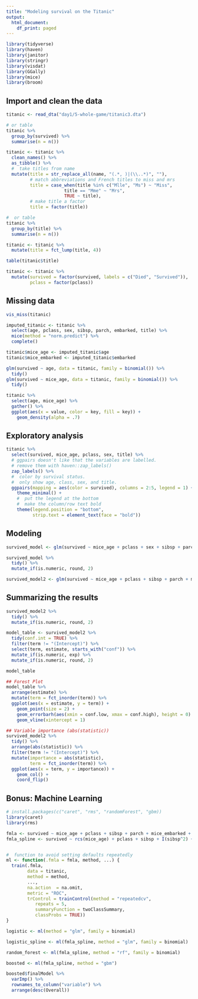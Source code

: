 ```yaml
---
title: "Modeling survival on the Titanic"
output:
  html_document:
    df_print: paged
---
```



```r
library(tidyverse)
library(haven)
library(janitor)
library(stringr)
library(visdat)
library(GGally)
library(mice)
library(broom)
```

## Import and clean the data
```r
titanic <- read_dta("day1/5-whole-game/titanic3.dta")

# or table
titanic %>% 
  group_by(survived) %>% 
  summarise(n = n())

titanic <- titanic %>% 
  clean_names() %>% 
  as_tibble() %>% 
  #  take titles from name
  mutate(title = str_replace_all(name, "(.*, )|(\\..*)", ""),
         # match abbreviations and French titles to miss and mrs
         title = case_when(title %in% c("Mlle", "Ms") ~ "Miss",
                      title == "Mme" ~ "Mrs",
                      TRUE ~ title),
         # make title a factor
         title = factor(title))

#  or table
titanic %>% 
  group_by(title) %>% 
  summarise(n = n())

titanic <- titanic %>% 
  mutate(title = fct_lump(title, 4))

table(titanic$title)

titanic <- titanic %>% 
  mutate(survived = factor(survived, labels = c("Died", "Survived")),
         pclass = factor(pclass))
```

## Missing data

```r
vis_miss(titanic)

imputed_titanic <- titanic %>% 
  select(age, pclass, sex, sibsp, parch, embarked, title) %>% 
  mice(method = "norm.predict") %>% 
  complete()

titanic$mice_age <- imputed_titanic$age
titanic$mice_embarked <- imputed_titanic$embarked

glm(survived ~ age, data = titanic, family = binomial()) %>% 
  tidy()
glm(survived ~ mice_age, data = titanic, family = binomial()) %>% 
  tidy()

titanic %>% 
  select(age, mice_age) %>% 
  gather() %>% 
  ggplot(aes(x = value, color = key, fill = key)) +
    geom_density(alpha = .7)
```

## Exploratory analysis

```r
titanic %>% 
  select(survived, mice_age, pclass, sex, title) %>% 
  # ggpairs doesn't like that the variables are labelled.
  # remove them with haven::zap_labels()
  zap_labels() %>% 
  #  color by survival status.
  #  only show age, class, sex, and title.
  ggpairs(mapping = aes(color = survived), columns = 2:5, legend = 1) + 
    theme_minimal() +
    #  put the legend at the bottom
    #  make the column/row text bold
    theme(legend.position = "bottom",
          strip.text = element_text(face = "bold"))
```

## Modeling

```r
survived_model <- glm(survived ~ mice_age + pclass + sex + sibsp + parch + mice_embarked + title, data = titanic, family = binomial)

survived_model %>% 
  tidy() %>% 
  mutate_if(is.numeric, round, 2)

survived_model2 <- glm(survived ~ mice_age + pclass + sibsp + parch + mice_embarked + title, data = titanic, family = binomial)
```

## Summarizing the results

```r
survived_model2 %>% 
  tidy() %>% 
  mutate_if(is.numeric, round, 2)

model_table <- survived_model2 %>% 
  tidy(conf.int = TRUE) %>% 
  filter(term != "(Intercept)") %>% 
  select(term, estimate, starts_with("conf")) %>% 
  mutate_if(is.numeric, exp) %>%
  mutate_if(is.numeric, round, 2)

model_table

## Forest Plot
model_table %>% 
  arrange(estimate) %>% 
  mutate(term = fct_inorder(term)) %>% 
  ggplot(aes(x = estimate, y = term)) + 
    geom_point(size = 2) +
    geom_errorbarh(aes(xmin = conf.low, xmax = conf.high), height = 0) +
    geom_vline(xintercept = 1)

## Variable importance (abs(statistic))
survived_model2 %>% 
  tidy() %>% 
  arrange(abs(statistic)) %>% 
  filter(term != "(Intercept)") %>% 
  mutate(importance = abs(statistic),
         term = fct_inorder(term)) %>% 
  ggplot(aes(x = term, y = importance)) + 
    geom_col() +
    coord_flip()

```

## Bonus: Machine Learning

```r
# install.packages(c("caret", "rms", "randomForest", "gbm))
library(caret)
library(rms)

fmla <- survived ~ mice_age + pclass + sibsp + parch + mice_embarked + title
fmla_spline <- survived ~ rcs(mice_age) + pclass + sibsp + I(sibsp^2) + parch + I(parch^2) + mice_embarked + title


#  function to avoid setting defaults repeatedly
ml <- function(.fmla = fmla, method, ...) {
  train(.fmla,
        data = titanic,
        method = method, 
        ...,
        na.action  = na.omit,   
        metric = "ROC",
        trControl = trainControl(method = "repeatedcv",
           repeats = 5,	
           summaryFunction = twoClassSummary,	
           classProbs = TRUE))
}

logistic <- ml(method = "glm", family = binomial)

logistic_spline <- ml(fmla_spline, method = "glm", family = binomial)

random_forest <- ml(fmla_spline, method = "rf", family = binomial)

boosted <- ml(fmla_spline, method = "gbm")

boosted$finalModel %>% 
  varImp() %>% 
  rownames_to_column("variable") %>% 
  arrange(desc(Overall))
```

